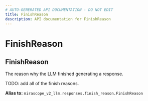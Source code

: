 ```yaml
---
# AUTO-GENERATED API DOCUMENTATION - DO NOT EDIT
title: FinishReason
description: API documentation for FinishReason
---
```


# FinishReason

## <ApiType type="Alias" path="responses/base_response/FinishReason" symbolName="FinishReason" /> FinishReason

The reason why the LLM finished generating a response.

TODO: add all of the finish reasons.


**Alias to:** `mirascope_v2_llm.responses.finish_reason.FinishReason`
